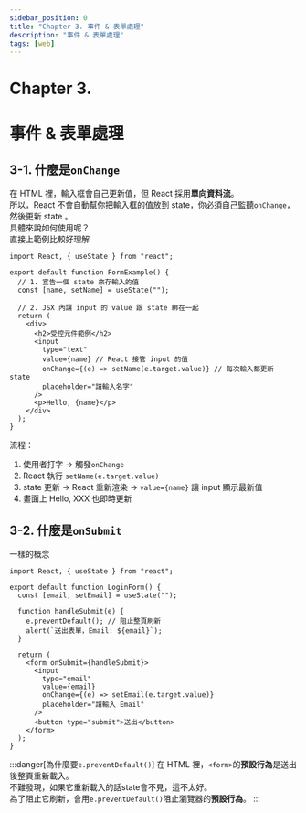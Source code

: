 ```yaml
---
sidebar_position: 0
title: "Chapter 3. 事件 & 表單處理"
description: "事件 & 表單處理"
tags: [web]
---
```


# <span class="chapter_title">Chapter 3. </span>
# <span class="chapter_subtitle"> 事件 & 表單處理 </span>

## 3-1. 什麼是`onChange`  
在 HTML 裡，輸入框會自己更新值，但 React 採用**單向資料流**。  
所以，React 不會自動幫你把輸入框的值放到 state，你必須自己監聽`onChange`，然後更新 state 。  
具體來說如何使用呢？  
直接上範例比較好理解  
```tsx live
import React, { useState } from "react";

export default function FormExample() {
  // 1. 宣告一個 state 來存輸入的值
  const [name, setName] = useState("");

  // 2. JSX 內讓 input 的 value 跟 state 綁在一起
  return (
    <div>
      <h2>受控元件範例</h2>
      <input
        type="text"
        value={name} // React 接管 input 的值
        onChange={(e) => setName(e.target.value)} // 每次輸入都更新 state
        placeholder="請輸入名字"
      />
      <p>Hello, {name}</p>
    </div>
  );
}
```
流程：  
1. 使用者打字 → 觸發`onChange`  
2. React 執行 `setName(e.target.value)`
3. state 更新 → React 重新渲染 → `value={name}` 讓 input 顯示最新值
4. 畫面上 Hello, XXX 也即時更新  


## 3-2. 什麼是`onSubmit`  
一樣的概念  
```tsx live
import React, { useState } from "react";

export default function LoginForm() {
  const [email, setEmail] = useState("");

  function handleSubmit(e) {
    e.preventDefault(); // 阻止整頁刷新
    alert(`送出表單，Email: ${email}`);
  }

  return (
    <form onSubmit={handleSubmit}>
      <input
        type="email"
        value={email}
        onChange={(e) => setEmail(e.target.value)}
        placeholder="請輸入 Email"
      />
      <button type="submit">送出</button>
    </form>
  );
}
```
:::danger[為什麼要`e.preventDefault()`]
在 HTML 裡，`<form>`的**預設行為**是送出後整頁重新載入。  
不難發現，如果它重新載入的話state會不見，這不太好。  
為了阻止它刷新，會用`e.preventDefault()`阻止瀏覽器的**預設行為**。
:::
